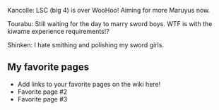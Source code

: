 Kancolle: LSC (big 4) is over WooHoo! Aiming for more Maruyus now.  

Tourabu: Still waiting for the day to marry sword boys. WTF is with the kiwame experience requirements!?  

Shinken: I hate smithing and polishing my sword girls.     

==My favorite pages==

* Add links to your favorite pages on the wiki here!
* Favorite page #2
* Favorite page #3
